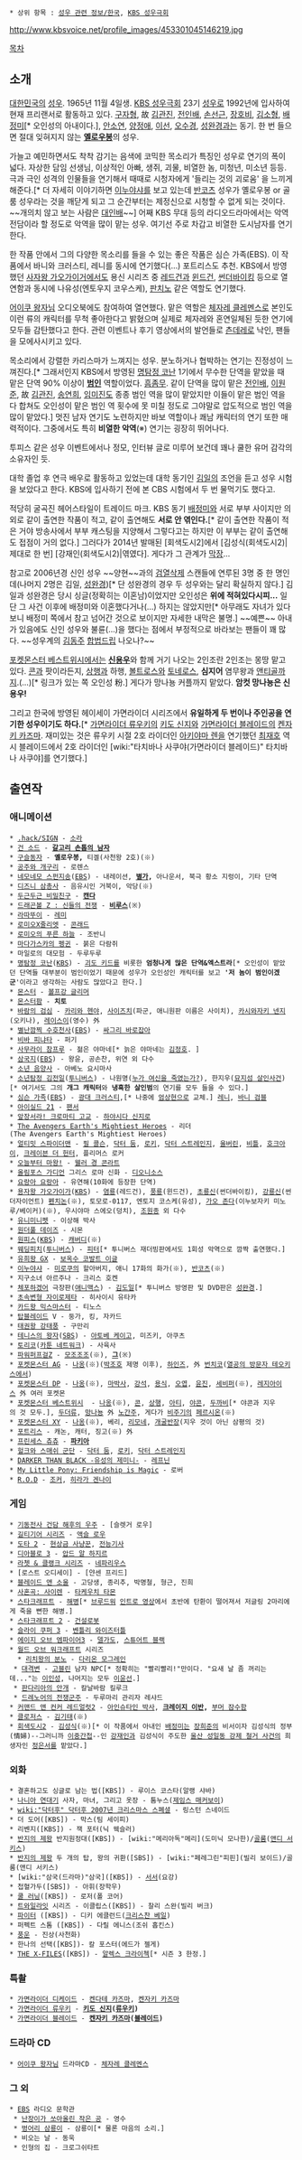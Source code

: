  * 상위 항목 : [[성우 관련 정보/한국]], [[KBS 성우극회]]

http://www.kbsvoice.net/profile_images/453301045146219.jpg

[[목차]]
== 소개 ==
[[대한민국]]의 [[성우]]. 1965년 11월 4일생. [[KBS 성우극회]] 23기 [[성우]]로 1992년에 입사하여 현재 프리랜서로 활동하고 있다. [[구자형]], 故 [[김관진]], [[전인배]], [[손선근]], [[장호비]], [[김소형]], [[배정미]][* 오인성의 아내이다.], [[안소연]], [[양정애]], [[이선]], [[오수경]], [[성완경]]과는 동기. 한 번 들으면 절대 잊혀지지 않는 '''[[옐로우봉]]'''의 성우.

가늘고 예민하면서도 착착 감기는 음색에 코믹한 목소리가 특징인 성우로 연기의 폭이 넓다. 자상한 담임 선생님, 이상적인 아빠, 생쥐, 괴물, 비열한 놈, 미청년, 미소년 등등. 극과 극인 성격의 인물들을 연기해서 때때로 시청자에게 '들리는 것의 괴로움' 을 느끼게 해준다.[* 더 자세히 이야기하면 [[이누야샤]]를 보고 있는데 [[반코츠]] 성우가 옐로우봉 or 골룸 성우라는 것을 깨닫게 되고 그 순간부터는 제정신으로 시청할 수 없게 되는 것이다. ~~개의치 않고 보는 사람은 [[대인배]]~~] 어째 KBS 무대 등의 라디오드라마에서는 악역 전담이라 할 정도로 악역을 많이 맡는 성우. 여기선 주로 차갑고 비열한 도시남자를 연기한다.

한 작품 안에서 그의 다양한 목소리를 들을 수 있는 좋은 작품은 심슨 가족(EBS). 이 작품에서 바니와 크러스티, 레니를 동시에 연기했다(...) 포트리스도 추천. KBS에서 방영했던 [[용자왕 가오가이가|사자왕 가오가이거]]에서도 용신 시리즈 중 [[염룡|레드건]]과 [[풍룡|윈드건]], [[초룡신|썬더바이킹]] 등으로 열연함과 동시에 나유성(엔토우지 코우스케), [[펜치논|판치노]] 같은 역할도 연기했다.

[[어이쿠 왕자님]] 오디오북에도 참여하여 열연했다. 맡은 역할은 [[체자레 클레멘스]]로 본인도 이런 류의 캐릭터를 무척 좋아한다고 밝혔으며 실제로 체자레와 혼연일체된 듯한 연기에 모두들 감탄했다고 한다. 관련 이벤트나 후기 영상에서의 발언들로 [[츤데레]]로 낙인, 팬들을 모에사시키고 있다.

목소리에서 강렬한 카리스마가 느껴지는 성우. 분노하거나 협박하는 연기는 진정성이 느껴진다.[* 그래서인지 KBS에서 방영된 [[명탐정 코난]] 1기에서 무수한 단역을 맡았을 때 맡은 단역 90% 이상이 '''[[범인]]''' 역할이었다. [[흠좀무]]. 같이 단역을 많이 맡은 [[전인배]], [[이원준]], 故 [[김관진]], [[송연희]], [[임미진]]도 종종 범인 역을 많이 맡았지만 이들이 맡은 범인 역을 다 합쳐도 오인성이 맡은 범인 역 횟수에 못 미칠 정도로 그야말로 압도적으로 범인 역을 많이 맡았다.] 멋진 남자 연기도 노련하지만 바보 역할이나 쾌남 캐릭터의 연기 또한 매력적이다. 그중에서도 특히 '''비열한 악역'''(※) 연기는 굉장히 뛰어나다.

투피스 같은 성우 이벤트에서나 정모, 인터뷰 글로 미루어 보건데 꽤나 쿨한 유머 감각의 소유자인 듯.

대학 졸업 후 연극 배우로 활동하고 있었는데 대학 동기인 [[김일(성우)|김일]]의 조언을 듣고 성우 시험을 보았다고 한다. KBS에 입사하기 전에 본 CBS 시험에서 두 번 물먹기도 했다고.

적당히 굴곡진 헤어스타일이 트레이드 마크. KBS 동기 [[배정미]]와 서로 부부 사이지만 의외로 같이 출연한 작품이 적고, 같이 출연해도 '''서로 안 엮인다.'''[* 같이 출연한 작품이 적은 거야 방송사에서 부부 캐스팅을 지양해서 그렇다고는 하지만 이 부부는 같이 출연해도 접점이 거의 없다.] 그러다가 2014년 발매된 [회색도시2]에서 [김성식(회색도시2)|제대로 한 번] [강재인(회색도시2)|엮였다]. 게다가 그 관계가 [[가정폭력|막]][[통수|장]]...

참고로 2006년경 신인 성우 ~~양현~~과의 [[검열삭제]] 스캔들에 연루된 3명 중 한 명인데(나머지 2명은 김일, [[성완경]])[* 단 성완경의 경우 두 성우와는 달리 확실하지 않다.] 김일과 성완경은 당시 싱글(정확히는 이혼남)이었지만 오인성은 '''위에 적혀있다시피...''' 일단 그 사건 이후에 배정미와 이혼했다거나(...) 하지는 않았지만[* 아무래도 자녀가 있다보니 배정미 쪽에서 참고 넘어간 것으로 보이지만 자세한 내막은 불명.] ~~예쁜~~ 아내가 있음에도 신인 성우와 불륜(...)을 했다는 점에서 부정적으로 바라보는 팬들이 꽤 많다. ~~성우계의 [[김동주]] [[합법드립]] 나오나?~~

[[포켓몬스터 베스트위시]]에서는 '''[[신용우]]'''와 함께 거기 나오는 2인조란 2인조는 몽땅 맡고 있다. [[콘]]과 팟이라든지, [[상행]]과 하행, [[볼트로스]]와 [[토네로스]], '''심지어''' 염무왕과 [[앤티골]]까지.(…)[* 링크가 있는 쪽 오인성 粉.] 게다가 망나뇽 커플까지 맡았다. '''암컷 망나뇽은 신용우!'''

그리고 한국에 방영된 헤이세이 가면라이더 시리즈에서 '''유일하게 두 번이나 주인공을 연기한 성우이기도 하다.'''[* [[가면라이더 류우키]]의 [[키도 신지]]와 [[가면라이더 블레이드]]의 [[켄자키 카즈마]]. 재미있는 것은 류우키 시절 2호 라이더인 [[아키야마 렌]]을 연기했던 [[최재호]] 역시 블레이드에서 2호 라이더인 [wiki:"타치바나 사쿠야(가면라이더 블레이드)" 타치바나 사쿠야]를 연기했다.] 

== 출연작 ==
=== 애니메이션 ===
 * [[.hack/SIGN]] - [[소라]]
 * [[건 소드]] - '''[[갈고리 손톱의 남자]]'''
 * [[구슬동자]] - '''옐로우봉,''' 티겔(사천왕 2호)(※)
 * [[공주와 개구리]] - 로렌스
 * [[보글보글 스폰지밥|네모네모 스펀지송]]([[EBS]]) - 내레이션, '''[[뚱이|별가]],''' 아나운서, 북극 황소 지렁이, 기타 단역
 * [[디즈니 삼총사]] - 음유시인 거북이, 악당(※)
 * [[두근두근 비밀친구]] - '''[[캔다]]'''
 * [[드래곤볼 Z : 신들의 전쟁]] - '''[[비루스(드래곤볼)|비루스]]'''(※)
 * [[라따뚜이(애니메이션)|라따뚜이]] - [[레미]]
 * [[로미오X줄리엣]] - [[콘래드]]
 * [[로미오의 푸른 하늘]] - 조반니
 * [[마다가스카의 펭귄]] - 붉은 다람쥐
 * 마일로의 대모험 - 두루두루
 * [[명탐정 코난]]([[KBS]]) - [[괴도 키드]]를 비롯한 '''엄청나게 많은 단역&엑스트라'''[* 오인성이 맡았던 단역들 대부분이 범인이었기 때문에 성우가 오인성인 캐릭터를 보고 ''''저 놈이 범인이겠군''''이라고 생각하는 사람도 많았다고 한다.]
 * [[몬스터(만화)|몬스터]] - [[볼프강 글리머]]
 * [[몬스터팜]] - '''치토'''
 * [[바람의 검심]] - [[카리와 헨야]], [[사이즈치]](파군, 애니원판 이름은 사이치), [[카시와자키 넨지]](오키나), [[레이스이]](영수) 外
 * [[티미의 못 말리는 수호천사|별난깜찍 수호천사]]([[EBS]]) - [[조르겐 스트렝글|싸그리 바로잡아]]
 * [[비바 피냐타]] - 퍼기
 * [[사무라이 참프루]] - 젊은 야마네[* 늙은 야마네는 [[김정호]]. ]
 * [[삼국지]]([[EBS]]) - 왕윤, 공손찬, 위연 외 다수
 * [[소년 음양사]] - 아베노 요시마사
 * [[소년탐정 김전일]]([[투니버스]]) - 나원명([[영하 15도의 살의|누가 여신을 죽였는가?]]), 한지우([[묘지섬 살인사건]])[* 여기서도 그의 '''개그 캐릭터'''와 '''냉혹한 살인범'''의 연기를 모두 들을 수 있다.]
 * [[심슨 가족]]([[EBS]]) - [[광대 크러스티]],[* 나중에 [[엄상현]]으로 교체.] [[레니]], [[바니 검블]]
 * [[아이실드 21]] - [[팬서]]
 * [[돌격 크로마티 고교|앞장서라! 크로마티 고교]] - [[하야시다 신지로]]
 * [[The Avengers Earth's Mightiest Heroes]] - 리더(The Avengers Earth's Mightiest Heroes)
 * [[얼티밋 스파이더맨]] - [[필 콜슨]], [[닥터 둠]], [[로키(마블 코믹스)|로키]], [[닥터 스트레인지]], [[울버린(마블 코믹스)|울버린]], [[비틀]], [[호크아이(마블 코믹스)|호크아이]], [[크레이븐 더 헌터]], 플리머스 로커
 * [[오늘부터 마왕|오늘부터 마왕!]] - [[웰러 경 콘라트]]
 * [[올림포스 가디언]] 그리스 로마 신화 - [[디오니소스]]
 * [[요랑아 요랑아]] - 유연해(10화에 등장한 단역)
 * [[용자왕 가오가이가]]([[KBS]]) - [[염룡]](레드건), [[풍룡]](윈드건), [[초룡신]](썬더바이킹), [[강룡신]](썬더자이언트) [[펜치논]](※), 토모로-0117, 엔토지 코스케(유성), [[가오 존다]](이누보자키 미노루/베이커)(※), 우시야마 스에오(덩치), [[조원종]] 외 다수
 * [[유니미니펫]] - 이상해 박사
 * [[원더풀 데이즈]] - 시몬
 * [[원피스(만화)|원피스]]([[KBS]]) - [[캐버디]](※)
 * [[애천사전설 웨딩피치|웨딩피치]]([[투니버스]]) - [[아마노 타쿠로|피터]][* 투니버스 재더빙판에서도 1회성 악역으로 깜짝 출연했다.]
 * [[유희왕 GX]] - [[보옥수|보옥수 코발트 이글]]
 * [[이누야샤]] - [[미로쿠]]의 할아버지, 애니 17화의 화가(※), [[반코츠]](※)
 * 지구소녀 아르주나 - 크리스 호켄
 * [[체포하겠어]] 극장판([[애니맥스]]) - [[나카지마 켄|김도일]][* 투니버스 방영판 및 DVD판은 [[성완경]].]
 * [[초속변형 자이로제타]] - 히사이시 유타카
 * [[카드왕 믹스마스터]] - 티노스
 * [[탑블레이드]] V - 둥가, 킹, 자카드
 * [[태권왕 강태풍]] - 구만리
 * [[테니스의 왕자]]([[SBS]]) - [[아토베 케이고]], 미즈키, 아쿠츠
 * [[토리코]]([[카툰 네트워크]]) - 사육사
 * [[파워퍼프걸Z]] - [[모조조조]](※), '''[[그]]'''(※)
 * [[포켓몬스터 AG]] - [[나옹]](※)([[박조호]] 제명 이후), [[하인즈(포켓몬스터)|하인즈]], 外 [[번치코]]([[열공의 방문자 테오키스]]에서)
 * [[포켓몬스터 DP]] - [[나옹]](※), [[마박사]], [[강석(포켓몬스터)|강석]], [[용식(포켓몬스터)/애니메이션|용식]], [[오엽]], [[윤진]], [[세비퍼]](※), [[레지아이스]] 外 여러 포켓몬
 * [[포켓몬스터 베스트위시]]  - [[나옹]](※), [[콘(포켓몬스터)|콘]], [[상행]], [[아티(포켓몬스터)|아티]], [[야콘(포켓몬스터)|야콘]], [[두빅굴|두까비]][* 야콘과 지우의 것 모두.], [[몰드류|두더류]], [[망나뇽]] 外 [[노간주]], 게다가 [[비주기(포켓몬스터)/애니메이션|비주기]]의 [[페르시온]](※)
 * [[포켓몬스터 XY(애니메이션)|포켓몬스터 XY]] - [[나옹]](※), 베리, [[리모네]], [[개굴반장]](지우 것이 아닌 삼평의 것)
 * [[포트리스]] - 캐논, 캐터, 징고(※) 外
 * [[프린세스 츄츄]] - '''[[파키아]]'''
 * [[헐크|헐크와 스매쉬 군단]] - [[닥터 둠]], [[로키(마블 코믹스)|로키]], [[닥터 스트레인지]]
 * [[DARKER THAN BLACK -유성의 제미니-]] - [[레프닌]]
 * [[My Little Pony: Friendship is Magic]] - 로버
 * [[R.O.D]] - [[조커]], [[히라가 겐나이]]

=== 게임 ===
 * [[기동전사 건담 해후의 우주]] - [슬렛거 로우]
 * [[길티기어 시리즈]] - [[액슬 로우]]
 * [[도타 2]] - [[현상금 사냥꾼(도타 2)|현상금 사냥꾼]], [[전능기사]]
 * [[디아블로 3]] - [[압드 알 하지르]]
 * [[라쳇 & 클랭크 시리즈]] - [[네파리우스]]
 * [로스트 오디세이] - [얀센 프리드]
 * [[블레이드 앤 소울]] - 고당생, 종리추, 박명철, 형근, 진희
 * [[사혼곡: 사이렌]] - [[타케우치 타몬]]
 * [[스타크래프트]] - [[해병(스타크래프트)|해병]][* [[브루드워]] [http://www.youtube.com/watch?v=A0tqrWsTcBQ 인트로 영상]에서 초반에 탄환이 떨어져서 저글링 2마리에게 죽을 뻔한 해병.] 
 * [[스타크래프트 2]] - [[건설로봇]]
 * [[슬라이 쿠퍼 시리즈|슬라이 쿠퍼 3]] - [[벤틀리 와이즈터틀]]
 * [[에이지 오브 엠파이어3]] - [[델가도]], [[스튜어트 블랙]]
 * [[월드 오브 워크래프트]] 시리즈 
   * [[리치왕의 분노]] - [[다리온 모그레인]]
  * [[대격변]] - [[고블린(WOW)|고블린]] 남자 NPC[* 정확히는 "빨리빨리!"만이다. "요새 날 좀 꺼리는데..."는 [[이인성]], 나머지는 모두 [[이윤선]].]
  * [[판다리아의 안개]] - 칼날바람 킬루크
  * [[드레노어의 전쟁군주]] - 두루마리 관리자 레샤드
 * [[커맨드 앤 컨커 레드얼럿2]] - [[아인슈타인|아인슈타인 박사]], '''[[크레이지 이반]],''' [[부머 잠수함]]
 * [[클로저스]] - [[김기태(클로저스)|김기태]](※)
 * [[회색도시2]] - [[김성식(회색도시2)|김성식]](※)[* 이 작품에서 아내인 [[배정미]]는 [[장희준]]의 비서이자 김성식의 정부(情婦)--그러니까 [[이중간첩]]--인 [[강재인(회색도시2)|강재인]]과 김성식이 주도한 [[울산 성일동 강제 철거 사건]]의 희생자인 [[정은서]]를 맡았다.]
=== 외화 ===
 * 결혼하고도 싱글로 남는 법([KBS]) - 루이스 코스타(알랭 샤바)
 * [[나니아 연대기]] 사자, 마녀, 그리고 옷장 - 툼누스([[제임스 매커보이]])
 * [[wiki:"닥터후" 닥터후 2007년 크리스마스 스폐셜]] - 링스턴 스네이드
 * 더 도어([KBS]) - 막스(팀 세이피)
 * 리벤지([KBS]) - 잭 포터(닉 웩슬러)
 * [[반지의 제왕]] 반지원정대([KBS]) - [wiki:"메리아독"메리](도미닉 모나한)/[[골룸]]([[앤디 서키스]])
 * [[반지의 제왕]] 두 개의 탑, 왕의 귀환([SBS]) - [wiki:"페레그린"피핀](빌리 보이드)/골룸(앤디 서키스)
 * [wiki:"삼국(드라마)"삼국]([KBS]) - [[서서]](요강)
 * 첩혈가두([SBS]) - 아휘(장학우)
 * [[쿨 러닝]]([KBS]) - 로저(폴 코어)
 * [[트와일라잇]] 시리즈 - 이클립스([KBS]) - 찰리 스완(빌리 버크)
 * [[파이터]] ([KBS]) - 디키 에클런드([[크리스찬 베일]])
 * 퍼펙트 스톰 ([KBS]) - 다릴 에니스(조쉬 홉킨스)
 * [[풍운]] - 진상(사천화)
 * 한나의 선택([KBS])- 칼 포스터(에드가 젤게)
 * [[THE X-FILES]]([KBS]) - [[알렉스 크라이첵]][* 시즌 3 한정.]

=== 특촬 ===
 * [[가면라이더 디케이드]] - [[켄다테 카즈마]], [[켄자키 카즈마(가면라이더 디케이드)|켄자키 카즈마]]
 * [[가면라이더 류우키]] - '''[[키도 신지]]([[류우키]])'''
 * [[가면라이더 블레이드]] - '''[[켄자키 카즈마]]([[블레이드(가면라이더 블레이드)|블레이드]])'''

=== 드라마 CD ===
 * [[어이쿠 왕자님]] 드라마CD - [[체자레 클레멘스]]

=== 그 외 ===
 * [[EBS]] 라디오 문학관
  * [[난장이가 쏘아올린 작은 공]] - 영수
  * [[벙어리 삼룡이]] - 삼룡이[* 물론 마음의 소리.]
  * 비오는 날 - 동욱
  * 인형의 집 - 크로그쉬타트
